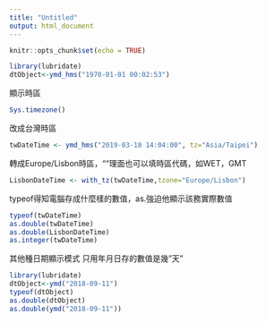 ```yaml
---
title: "Untitled"
output: html_document
---
```

```r
knitr::opts_chunk$set(echo = TRUE)
```

```r
library(lubridate)
dtObject<-ymd_hms("1970-01-01 00:02:53") 
```

顯示時區
```r
Sys.timezone()
```

改成台灣時區
```r
twDateTime <- ymd_hms("2019-03-18 14:04:00", tz="Asia/Taipei")
```

轉成Europe/Lisbon時區，""理面也可以填時區代碼，如WET，GMT
```r
LisbonDateTime <- with_tz(twDateTime,tzone="Europe/Lisbon")
```

typeof得知電腦存成什麼樣的數值，as.強迫他顯示該務實際數值
```r
typeof(twDateTime)
as.double(twDateTime)
as.double(LisbonDateTime)
as.integer(twDateTime)
```

其他種日期顯示模式
只用年月日存的數值是幾"天"
```r
library(lubridate)
dtObject<-ymd("2018-09-11")
typeof(dtObject)
as.double(dtObject)
as.double(ymd("2018-09-11"))
```

